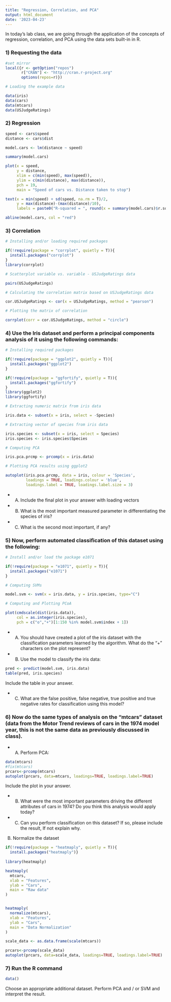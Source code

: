 ```yaml
---
title: "Regression, Correlation, and PCA"
output: html_document
date: '2023-04-23'
---
```

In today's lab class, we are going through the application of the concepts of regression, correlation, and PCA using the data sets built-in in R.

### 1) Requesting the data

```r
#set mirror
local({r <- getOption("repos")
       r["CRAN"] <- "http://cran.r-project.org"
       options(repos=r)})

# Loading the example data

data(iris)
data(cars)
data(mtcars)
data(USJudgeRatings)

```

### 2) Regression

```r

speed <- cars$speed
distance <- cars$dist

model.cars <- lm(distance ~ speed)

summary(model.cars)

plot(x = speed,
     y = distance,
     xlim = c(min(speed), max(speed)),
     ylim = c(min(distance), max(distance)),
     pch = 19,
     main = "Speed of cars vs. Distance taken to stop")

text(x = min(speed) + sd(speed, na.rm = T)/2,
     y = max(distance)-(max(distance)/10),
     labels = paste0("R-squared = ", round(x = summary(model.cars)$r.squared, digits = 2)))

abline(model.cars, col = "red")

```

### 3) Correlation

```r

# Installing and/or loading required packages

if(!require(package = "corrplot", quietly = T)){
  install.packages("corrplot")
}
library(corrplot)

# Scatterplot variable vs. variable - USJudgeRatings data

pairs(USJudgeRatings)

# Calculating the correlation matrix based on USJudgeRatings data

cor.USJudgeRatings <- cor(x = USJudgeRatings, method = "pearson")

# Plotting the matrix of correlation

corrplot(corr = cor.USJudgeRatings, method = "circle")

```

### 4) Use the Iris dataset and perform a principal components analysis of it using the following commands:

```r

# Installing required packages

if(!require(package = "ggplot2", quietly = T)){
  install.packages("ggplot2")
}

if(!require(package = "ggfortify", quietly = T)){
  install.packages("ggfortify")
}
library(ggplot2)
library(ggfortify)

# Extracting numeric matrix from iris data

iris.data <- subset(x = iris, select = -Species)

# Extracting vector of species from iris data

iris.species <- subset(x = iris, select = Species)
iris.species <- iris.species$Species

# Computing PCA

iris.pca.prcmp <- prcomp(x = iris.data)

# Plotting PCA results using ggplot2

autoplot(iris.pca.prcmp, data = iris, colour = 'Species',
         loadings = TRUE, loadings.colour = 'blue',
         loadings.label = TRUE, loadings.label.size = 3)
```

* A) Include the final plot in your answer with loading vectors
* B) What is the most important measured parameter in differentiating the species of iris?
* C) What is the second most important, if any?

### 5) Now, perform automated classification of this dataset using the following:

```r

# Install and/or load the package e1071

if(!require(package = "e1071", quietly = T)){
  install.packages("e1071")
}

# Computing SVMs

model.svm <- svm(x = iris.data, y = iris.species, type="C")

# Computing and Plotting PCoA

plot(cmdscale(dist(iris.data)),
     col = as.integer(iris.species),
     pch = c("o","+")[1:150 %in% model.svm$index + 1])

```

* A) You should have created a plot of the iris dataset with the classification parameters learned by the algorithm. What do the “+” characters on the plot represent?
* B) Use the model to classify the iris data:

```r

pred <- predict(model.svm, iris.data)
table(pred, iris.species)

```

Include the table in your answer.

* C) What are the false positive, false negative, true positive and true negative rates for classification using this model?

### 6) Now do the same types of analysis on the “mtcars” dataset (data from the Motor Trend reviews of cars in the 1974 model year, this is not the same data as previously discussed in class).

* A) Perform PCA:

```r
data(mtcars)
#fix(mtcars)
prcars<-prcomp(mtcars)
autoplot(prcars, data=mtcars, loadings=TRUE, loadings.label=TRUE)
```

Include the plot in your answer.

* B) What were the most important parameters driving the different attributes of cars in 1974? Do you think this analysis would apply today?
* C) Can you perform classification on this dataset? If so, please include the result, If not explain why.

B) Normalize the dataset

```r
if(!require(package = "heatmaply", quietly = T)){
  install.packages("heatmaply")}
  
library(heatmaply)

heatmaply(
  mtcars, 
  xlab = "Features",
  ylab = "Cars", 
  main = "Raw data"
)


heatmaply(
  normalize(mtcars),
  xlab = "Features",
  ylab = "Cars", 
  main = "Data Normalization"
)

scale_data <- as.data.frame(scale(mtcars))

prcars<-prcomp(scale_data)
autoplot(prcars, data=scale_data, loadings=TRUE, loadings.label=TRUE)
```

### 7) Run the R command 

```r
data()
```

Choose an appropriate additional dataset. Perform PCA and / or SVM and interpret the result.